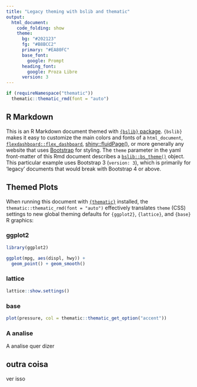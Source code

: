 ```yaml
---
title: "Legacy theming with bslib and thematic"
output: 
  html_document:
    code_folding: show
    theme:
      bg: "#202123"
      fg: "#B8BCC2"
      primary: "#EA80FC"
      base_font:
        google: Prompt
      heading_font:
        google: Proza Libre
      version: 3
---
```


```r
if (requireNamespace("thematic")) 
  thematic::thematic_rmd(font = "auto")
```

## R Markdown

This is an R Markdown document themed with [`{bslib}` package](https://rstudio.github.io/bslib/). `{bslib}` makes it easy to customize the main colors and fonts of a `html_document`, [`flexdashboard::flex_dashboard`](https://flexdashboard-pkg.netlify.app/articles/articles/theme.html), [shiny::fluidPage()](https://shiny.rstudio.com/reference/shiny/latest/fluidPage.html), or more generally any website that uses [Bootstrap](https://getbootstrap.com/) for styling. The `theme` parameter in the yaml front-matter of this Rmd document describes a [`bslib::bs_theme()`](https://rstudio.github.io/bslib/reference/bs_theme.html) object. This particular example uses Bootstrap 3 (`version: 3`), which is primarily for 'legacy' documents that would break with Bootstrap 4 or above.

## Themed Plots {.tabset .tabset-pills}

When running this document with [`{thematic}`](https://rstudio.github.io/thematic/) installed, the `thematic::thematic_rmd(font = "auto")` effectively translates `theme` (CSS) settings to new global theming defaults for `{ggplot2}`, `{lattice}`, and `{base}` R graphics:

### ggplot2

```r
library(ggplot2)

ggplot(mpg, aes(displ, hwy)) +
  geom_point() + geom_smooth()
```

### lattice

```r
lattice::show.settings()
```

### base

```r
plot(pressure, col = thematic::thematic_get_option("accent"))
```

### A analise

A analise quer dizer

## outra coisa

ver isso